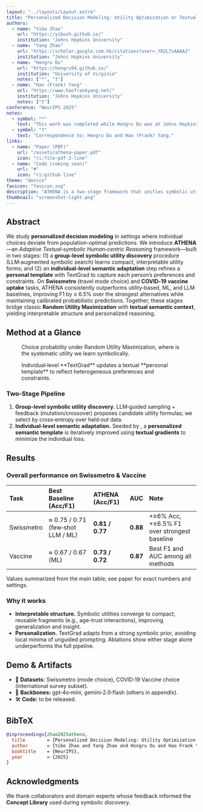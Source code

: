```yaml
---
layout: "../layouts/Layout.astro"
title: "Personalized Decision Modeling: Utility Optimization or Textualized‑Symbolic Reasoning"
authors:
  - name: "Yibo Zhao"
    url: "https://yibozh.github.io/"
    institution: "Johns Hopkins University"
  - name: "Yang Zhao"
    url: "https://scholar.google.com.hk/citations?user=_Y02L7sAAAAJ"
    institution: "Johns Hopkins University"
  - name: "Hongru Du"
    url: "https://hongru94.github.io/"
    institution: "University of Virginia"
    notes: ["*", "†"]
  - name: "Hao (Frank) Yang"
    url: "https://www.haofrankyang.net/"
    institution: "Johns Hopkins University"
    notes: ["†"]
conference: "NeurIPS 2025"
notes:
  - symbol: "*"
    text: "This work was completed while Hongru Du was at Johns Hopkins University."
  - symbol: "†"
    text: "Correspondence to: Hongru Du and Hao (Frank) Yang."
links:
  - name: "Paper (PDF)"
    url: "/assets/athena-paper.pdf"
    icon: "ri:file-pdf-2-line"
  - name: "Code (coming soon)"
    url: "#"
    icon: "ri:github-line"
theme: "device"
favicon: "favicon.svg"
description: "ATHENA is a two-stage framework that unifies symbolic utility discovery with individual-level semantic adaptation to model personalized human decisions, outperforming utility-based, ML, and LLM baselines on travel mode and vaccine choice tasks."
thumbnail: "screenshot-light.png"
---
```



<HighlightedSection>

## Abstract

We study **personalized decision modeling** in settings where individual choices deviate from population-optimal predictions. We introduce **ATHENA**—an *Adaptive Textual‑symbolic Human‑centric Reaso*ning framework—built in two stages: (1) a **group‑level symbolic utility discovery** procedure (LLM‑augmented symbolic search) learns compact, interpretable utility forms; and (2) an **individual‑level semantic adaptation** step refines a **personal template** with TextGrad to capture each person’s preferences and constraints. On **Swissmetro** (travel mode choice) and **COVID‑19 vaccine uptake** tasks, ATHENA consistently outperforms utility‑based, ML, and LLM baselines, improving F1 by ≥ 6.5% over the strongest alternatives while maintaining calibrated probabilistic predictions. Together, these stages bridge classic **Random Utility Maximization** with **textual semantic context**, yielding interpretable structure and personalized reasoning.

</HighlightedSection>

## Method at a Glance

<TwoColumns>
  <Figure slot="left">
    <LaTeX slot="figure" formula="P(\,y_i=j\mid X_i\,) = \frac{e^{f(X_i,j;\,\theta)}}{\sum_k e^{f(X_i,k;\,\theta)}}" />
    <Fragment slot="caption">Choice probability under Random Utility Maximization, where <LaTeX inline formula="f" /> is the systematic utility we learn symbolically. </Fragment>
  </Figure>
  <Figure slot="right">
    <LaTeX slot="figure" formula="P^{t+1}_i \leftarrow P^t_i - \eta\,\nabla_{P_i} \, \mathcal{L}(P^t_i, D_i)" />
    <Fragment slot="caption">Individual‑level **TextGrad** updates a textual **personal template** to reflect heterogeneous preferences and constraints. </Fragment>
  </Figure>
</TwoColumns>

### Two‑Stage Pipeline

1. **Group‑level symbolic utility discovery.** LLM‑guided sampling + feedback (mutation/crossover) proposes candidate utility formulas; we select <LaTeX inline formula="f^*_g" /> by cross‑entropy over held‑out data.
2. **Individual‑level semantic adaptation.** Seeded by <LaTeX inline formula="f^*_g" />, a **personalized semantic template** <LaTeX inline formula="P_i" /> is iteratively improved using **textual gradients** to minimize the individual loss.

## Results

### Overall performance on Swissmetro & Vaccine

| Task | Best Baseline (Acc/F1) | **ATHENA** (Acc/F1) | AUC | Note |
| :-- | :-- | :-- | :-- | :-- |
| Swissmetro | ≈ 0.75 / 0.71 (few‑shot LLM / ML) | **0.81 / 0.77** | **0.88** | +≥6% Acc, +≥6.5% F1 over strongest baseline |
| Vaccine | ≈ 0.67 / 0.67 (ML) | **0.73 / 0.72** | **0.87** | Best F1 and AUC among all methods |

Values summarized from the main table; see paper for exact numbers and settings.

### Why it works

- **Interpretable structure.** Symbolic utilities converge to compact, reusable fragments (e.g., age–trust interactions), improving generalization and insight.
- **Personalization.** TextGrad adapts from a strong symbolic prior, avoiding local minima of unguided prompting. Ablations show either stage alone underperforms the full pipeline.

## Demo & Artifacts

- 🧪 **Datasets:** Swissmetro (mode choice), COVID‑19 Vaccine choice (international survey subset).
- 🧩 **Backbones:** gpt‑4o‑mini, gemini‑2.0‑flash (others in appendix).
- 🛠️ **Code:** to be released.

## BibTeX

```bibtex
@inproceedings{zhao2025athena,
  title        = {Personalized Decision Modeling: Utility Optimization or Textualized-Symbolic Reasoning},
  author       = {Yibo Zhao and Yang Zhao and Hongru Du and Hao Frank Yang},
  booktitle    = {NeurIPS},
  year         = {2025}
}
```

## Acknowledgments

We thank collaborators and domain experts whose feedback informed the **Concept Library** used during symbolic discovery.